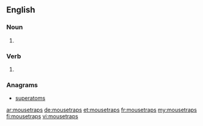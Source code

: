==English==

===Noun===
{{head|en|plural}}

# {{plural of|mousetrap|lang=en}}

===Verb===
{{head|en|verb form}}

# {{en-third-person singular of|mousetrap}}

===Anagrams===
* [[superatoms#English|superatoms]]

[[ar:mousetraps]]
[[de:mousetraps]]
[[et:mousetraps]]
[[fr:mousetraps]]
[[my:mousetraps]]
[[fi:mousetraps]]
[[vi:mousetraps]]